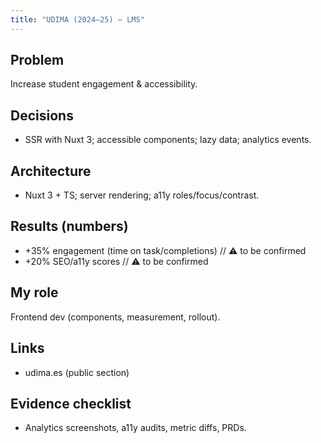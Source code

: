 ```yaml
---
title: "UDIMA (2024–25) — LMS"
---
```


## Problem

Increase student engagement & accessibility.

## Decisions

- SSR with Nuxt 3; accessible components; lazy data; analytics events.

## Architecture

- Nuxt 3 + TS; server rendering; a11y roles/focus/contrast.

## Results (numbers)

- +35% engagement (time on task/completions) // ⚠ to be confirmed
- +20% SEO/a11y scores // ⚠ to be confirmed

## My role

Frontend dev (components, measurement, rollout).

## Links

- udima.es (public section)

## Evidence checklist

- Analytics screenshots, a11y audits, metric diffs, PRDs.


